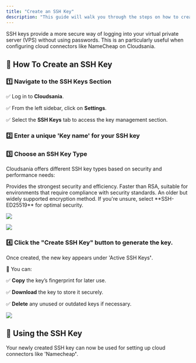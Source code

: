 ```yaml
---
title: "Create an SSH Key"
description: "This guide will walk you through the steps on how to create an SSH key for logging into your virtual private server (VPS), "
---
```


<Note>
  SSH keys provide a more secure way of logging into your virtual private server (VPS) without using passwords. This is an  particularly useful when configuring  cloud connectors like NameCheap on Cloudsania.
</Note>

## 🎯 How To Create an SSH Key

### 1️⃣  **Navigate** to **the SSH Keys Section**

&#x20;        ✅  Log in to **Cloudsania**.

&#x20;        ✅  From the left sidebar, click on **Settings**.

&#x20;        ✅  Select the **SSH Keys** tab to access the key management section.

### 2️⃣   Enter  a unique 'Key name' for your SSH key&#x20;

### 3️⃣  **Choose an SSH Key Type**

Cloudsania offers different SSH key types based on security and performance needs:

<AccordionGroup>
  <Accordion title="SSH-ED25519 (Recommended) 🟣" defaultOpen={true} icon="key">
    Provides the strongest security and efficiency.
  </Accordion>

  <Accordion title="SSH-ECDSA 🟠" defaultOpen={true} icon="key">
    Faster than RSA, suitable for environments that require compliance with security standards.
  </Accordion>

  <Accordion title="SSH-RSA 🔵" defaultOpen={true} icon="key">
    An older but widely supported encryption method.
  </Accordion>
</AccordionGroup>

<Tip>
  If you're unsure, select **SSH-ED25519** for optimal security.
</Tip>

![](https://api.monosnap.com/file/download?id=HR9XNOT7GnpwWlpE5xmwWl2B5JBW1r)

![](https://api.monosnap.com/file/download?id=SjuamaI25fYmvM1EvMz6kkJSArdEY7)

### &#x20;4️⃣  Click the "Create SSH Key" button to generate the key.

&#x20;      Once created, the new key appears under 'Active SSH Key&#x73;**'**.

📌 You can:

✅  **Copy** the key’s fingerprint for later use.

✅  **Download** the key to store it securely.

✅  **Delete** any unused or outdated keys if necessary.

![](https://api.monosnap.com/file/download?id=snNwsj8lauIcfz0iCPXUsCfPD3SkOD)

## 🎯 **Using the SSH Key**&#x20;

Your newly created SSH key can now be used for setting up cloud connectors like 'Namechea&#x70;**'**.